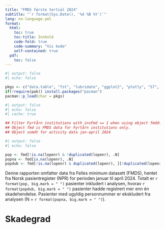 ```yaml
---
title: "FMDS første tertial 2024"
subtitle: "`r format(Sys.Date(), '%d %B %Y')`"
lang: no-language.yml 
format:
  html:
    toc: true
    toc-title: Innhold
    code-fold: true
    code-summary: "Vis kode"
    self-contained: true
  pdf:
    toc: false
---
```



```r
#| output: false
#| echo: false

pkgs <- c("data.table", "fst", "lubridate", "ggplot2", "plotly", "S7", "stringi", "knitr", "gt")
if(!require(pak)) install.packages("pacman")
pacman::p_load(char = pkgs)
```

```r
#| output: false 
#| echo: false 
#| cache: true

## Filter Fyrtårn institutions with insFmd == 1 when using object fmddt
## Object fmd is FMDS data for Fyrtårn institutions only. 
## Object somdt for activity data jan-april 2024

```

```r
#| output: false
#| echo: false

pop <- fmd[!is.na(lopenr) & !duplicated(lopenr), .N]
popna <- fmd[is.na(lopenr), .N]
popdub <- fmd[!is.na(lopenr) & duplicated(lopenr), ][!duplicated(lopenr), .N]
```

Denne rapporten omfatter data fra Felles minimum datasett (FMDS), hentet fra Norsk pasientregister (NPR) for perioden januar til april 2024. Totalt er `r format(pop, big.mark = " ")` pasienter inkludert i analysen, hvorav `r format(popdub, big.mark = " ")` pasienter hadde registrert mer enn én skadehendelse. Pasienter med ugyldig personnummer er ekskludert fra analysen (N = `r format(popna, big.mark = " ")`).


# Skadegrad

